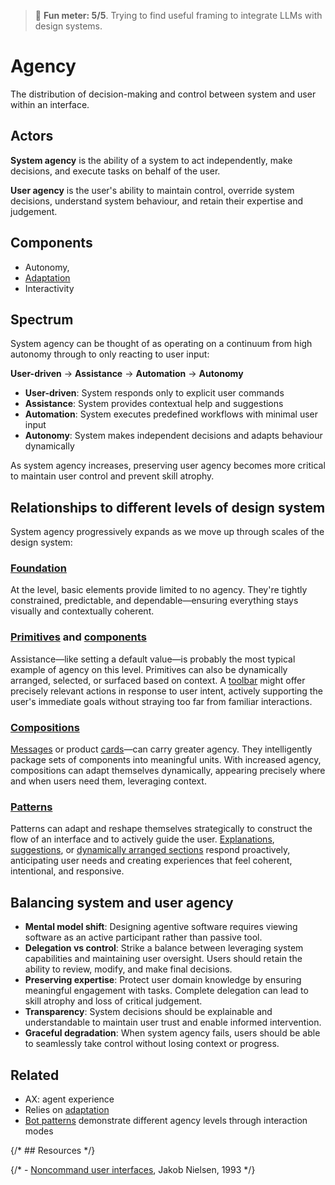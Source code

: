 
<Meta title="Foundations/Agency" />

> 🤯 **Fun meter: 5/5**. Trying to find useful framing to integrate LLMs with design systems.

# Agency

The distribution of decision-making and control between system and user within an interface.

## Actors

**System agency** is the ability of a system to act independently, make decisions, and execute tasks on behalf of the user.

**User agency** is the user's ability to maintain control, override system decisions, understand system behaviour, and retain their expertise and judgement.

## Components

 - Autonomy,
 - [Adaptation](../?path=/docs/foundations-adaptation--docs)
 - Interactivity

## Spectrum

System agency can be thought of as operating on a continuum from high autonomy through to only reacting to user input:

**User-driven** → **Assistance** → **Automation** → **Autonomy**

- **User-driven**: System responds only to explicit user commands
- **Assistance**: System provides contextual help and suggestions
- **Automation**: System executes predefined workflows with minimal user input
- **Autonomy**: System makes independent decisions and adapts behaviour dynamically

As system agency increases, preserving user agency becomes more critical to maintain user control and prevent skill atrophy.

## Relationships to different levels of design system

System agency progressively expands as we move up through scales of the design system:

### [Foundation](../?path=/docs/foundations-overview--docs)

At the  level, basic elements provide limited to no agency.
They're tightly constrained, predictable, and dependable—ensuring everything stays
visually and contextually coherent.

### [Primitives](../?path=/docs/primitives-overview--docs) and [components](../?path=/docs/components-overview--docs)

Assistance—like setting a default value—is probably the most typical example of agency on this level.
Primitives can also be dynamically arranged, selected, or surfaced based on context.
A [toolbar](../?path=/docs/components-toolbar--docs) might offer precisely relevant actions in response to user intent,
actively supporting the user's immediate goals without straying too far from familiar interactions.

### [Compositions](../?path=/docs/compositions-overview--docs)
[Messages](../?path=/docs/compositions-messaging--docs) or product [cards](../?path=/docs/compositions-card--docs)—can carry greater agency.
They intelligently package sets of components into meaningful units. With increased agency, compositions can adapt themselves dynamically,
appearing precisely where and when users need them, leveraging context.

### [Patterns](../?path=/docs/patterns-overview--docs)
Patterns can adapt and reshape themselves strategically to construct the flow of
an interface and to actively guide the user. [Explanations](../?path=/docs/patterns-explanation--docs), [suggestions](../?path=/docs/patterns-suggestion--docs), or [dynamically
arranged sections](../?path=/docs/patterns-focus-and-context--docs) respond proactively, anticipating user needs and creating experiences that feel
coherent, intentional, and responsive.

## Balancing system and user agency

- **Mental model shift**: Designing agentive software requires viewing software as an active participant rather than passive tool.
- **Delegation vs control**: Strike a balance between leveraging system capabilities and maintaining user oversight. Users should retain the ability to review, modify, and make final decisions.
- **Preserving expertise**: Protect user domain knowledge by ensuring meaningful engagement with tasks. Complete delegation can lead to skill atrophy and loss of critical judgement.
- **Transparency**: System decisions should be explainable and understandable to maintain user trust and enable informed intervention.
- **Graceful degradation**: When system agency fails, users should be able to seamlessly take control without losing context or progress.

## Related

- AX: agent experience
- Relies on [adaptation](../?path=/docs/foundations-adaptation--docs)
- [Bot patterns](../?path=/docs/patterns-bot--docs) demonstrate different agency levels through interaction modes

{/* ## Resources */}

{/* - [Noncommand user interfaces](https://www.nngroup.com/articles/noncommand/), Jakob Nielsen, 1993 */}
